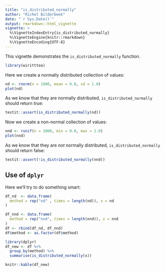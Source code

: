 ```yaml
---
title: "is_distributed_normally"
author: "Richel Bilderbeek"
date: "`r Sys.Date()`"
output: rmarkdown::html_vignette
vignette: >
  %\VignetteIndexEntry{is_distributed_normally}
  %\VignetteEngine{knitr::rmarkdown}
  %\VignetteEncoding{UTF-8}
---
```


This vignette demonstrates the `is_distributed_normally` function.

```r
library(wiritttea)
```

Here we create a normally distributed collection of values:

```r
nd <- rnorm(n = 1000, mean = 0.0, sd = 1.0)
plot(nd)
```

As we know that they are normally distributed, 
`is_distributed_normally` should return true:

```r
testit::assert(is_distributed_normally(nd))
```

Now we create a non-normal collection of values:

```r
nnd <- runif(n = 1000, min = 0.0, max = 1.0)
plot(nnd)
```

As we know that they are *not* normally distributed, 
`is_distributed_normally` should return false:

```r
testit::assert(!is_distributed_normally(nnd))
```

## Use of `dplyr`

Here we'll try to do something smart:

```r
df_nd  <- data.frame(
  method = rep("nd" , times = length(nd)), x = nd
)

df_nnd <- data.frame(
  method = rep("nnd", times = length(nnd)), x = nnd
)
df <- rbind(df_nd, df_nnd)
df$method <- as.factor(df$method)

library(dplyr)
df_new <- df %>% 
  group_by(method) %>% 
  summarise(is_distributed_normally(x))

knitr::kable(df_new)
```
